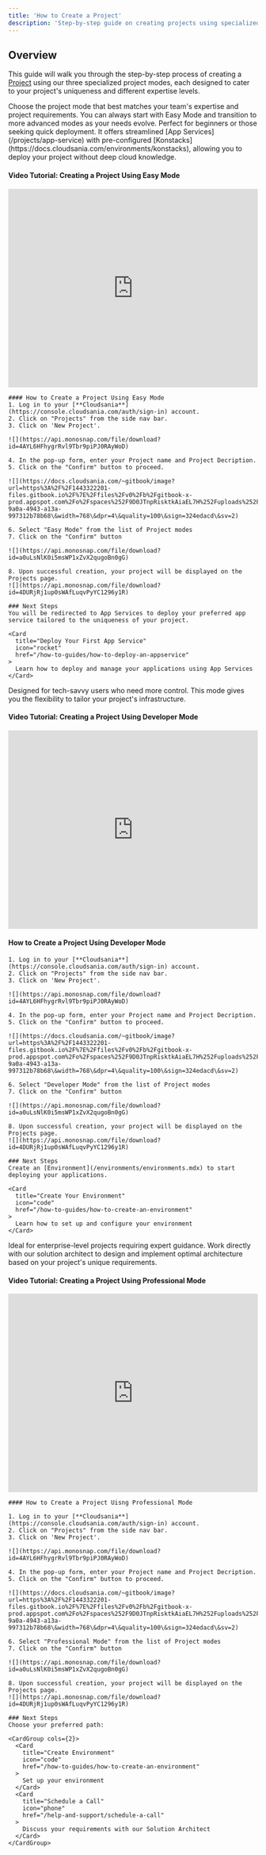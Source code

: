 ```yaml
---
title: 'How to Create a Project'
description: 'Step-by-step guide on creating projects using specialized project modes'
---
```


## Overview

This guide will walk you through the step-by-step process of creating a [Project](/projects/project-in-cloudsania) using our three specialized project modes, each designed to cater to your project's uniqueness and different expertise levels.

<Note>
  Choose the project mode that best matches your team's expertise and project requirements. You can always start with Easy Mode and transition to more advanced modes as your needs evolve.
</Note>
 
<Tabs>
  <Tab title="Easy Mode">
Perfect for beginners or those seeking quick deployment. It offers streamlined [App Services](/projects/app-service) with pre-configured [Konstacks](https://docs.cloudsania.com/environments/konstacks), allowing you to deploy your project without deep cloud knowledge.

#### Video Tutorial: Creating a Project Using Easy Mode

<iframe
  src="https://player.vimeo.com/video/1074277621?h=0784b60cd8"
  width="100%"
  height="400"
  frameBorder="0"
  allow="autoplay; fullscreen; picture-in-picture"
  allowFullScreen
></iframe>

    #### How to Create a Project Using Easy Mode
    1. Log in to your [**Cloudsania**](https://console.cloudsania.com/auth/sign-in) account.
    2. Click on "Projects" from the side nav bar.
    3. Click on 'New Project'.

    ![](https://api.monosnap.com/file/download?id=4AYL6HFhygrRvl9Tbr9piPJ0RAyWoD)

    4. In the pop-up form, enter your Project name and Project Decription.
    5. Click on the "Confirm" button to proceed.

    ![](https://docs.cloudsania.com/~gitbook/image?url=https%3A%2F%2F1443322201-files.gitbook.io%2F%7E%2Ffiles%2Fv0%2Fb%2Fgitbook-x-prod.appspot.com%2Fo%2Fspaces%252F9D0JTnpRisktkAiaEL7H%252Fuploads%252FBgfjhWmoMgCDMJIS9493%252Fimage.png%3Falt%3Dmedia%26token%3D0b9ee643-9a0a-4943-a13a-997312b78b68\&width=768\&dpr=4\&quality=100\&sign=324edacd\&sv=2)

    6. Select "Easy Mode" from the list of Project modes
    7. Click on the "Confirm" button

    ![](https://api.monosnap.com/file/download?id=a0uLsNlK0i5msWP1xZvX2qugoBn0gG)

    8. Upon successful creation, your project will be displayed on the Projects page.
    ![](https://api.monosnap.com/file/download?id=4DURjRj1up0sWAfLuqvPyYC1296y1R)

    ### Next Steps
    You will be redirected to App Services to deploy your preferred app service tailored to the uniqueness of your project.

    <Card
      title="Deploy Your First App Service"
      icon="rocket"
      href="/how-to-guides/how-to-deploy-an-appservice"
    >
      Learn how to deploy and manage your applications using App Services
    </Card>
  </Tab>

  <Tab title="Developer Mode">
  Designed for tech-savvy users who need more control. This mode gives you the flexibility to tailor your project's infrastructure.

#### Video Tutorial: Creating a Project Using Developer Mode

<iframe
  src="https://player.vimeo.com/video/1074285201?h=cdf2aa54e2"
  width="100%"
  height="400"
  frameBorder="0"
  allow="autoplay; fullscreen; picture-in-picture"
  allowFullScreen
></iframe>

#### How to Create a Project Using Developer Mode

    1. Log in to your [**Cloudsania**](https://console.cloudsania.com/auth/sign-in) account.
    2. Click on "Projects" from the side nav bar.
    3. Click on 'New Project'.

    ![](https://api.monosnap.com/file/download?id=4AYL6HFhygrRvl9Tbr9piPJ0RAyWoD)

    4. In the pop-up form, enter your Project name and Project Decription.
    5. Click on the "Confirm" button to proceed.

    ![](https://docs.cloudsania.com/~gitbook/image?url=https%3A%2F%2F1443322201-files.gitbook.io%2F%7E%2Ffiles%2Fv0%2Fb%2Fgitbook-x-prod.appspot.com%2Fo%2Fspaces%252F9D0JTnpRisktkAiaEL7H%252Fuploads%252FBgfjhWmoMgCDMJIS9493%252Fimage.png%3Falt%3Dmedia%26token%3D0b9ee643-9a0a-4943-a13a-997312b78b68\&width=768\&dpr=4\&quality=100\&sign=324edacd\&sv=2)

    6. Select "Developer Mode" from the list of Project modes
    7. Click on the "Confirm" button

    ![](https://api.monosnap.com/file/download?id=a0uLsNlK0i5msWP1xZvX2qugoBn0gG)

    8. Upon successful creation, your project will be displayed on the Projects page.
    ![](https://api.monosnap.com/file/download?id=4DURjRj1up0sWAfLuqvPyYC1296y1R)

    ### Next Steps
    Create an [Environment](/environments/environments.mdx) to start deploying your applications.

    <Card
      title="Create Your Environment"
      icon="code"
      href="/how-to-guides/how-to-create-an-environment"
    >
      Learn how to set up and configure your environment
    </Card>
  </Tab>

  <Tab title="Professional Mode">
  Ideal for enterprise-level projects requiring expert guidance. Work directly with our solution architect to design and implement optimal architecture based on your project's unique requirements.
  
#### Video Tutorial: Creating a Project Using Professional Mode

<iframe
  src="https://player.vimeo.com/video/1077551471?h=ed921ead49"
  width="100%"
  height="400"
  frameBorder="0"
  allow="autoplay; fullscreen; picture-in-picture"
  allowFullScreen
></iframe>

    #### How to Create a Project Uisng Professional Mode

    1. Log in to your [**Cloudsania**](https://console.cloudsania.com/auth/sign-in) account.
    2. Click on "Projects" from the side nav bar.
    3. Click on 'New Project'.

    ![](https://api.monosnap.com/file/download?id=4AYL6HFhygrRvl9Tbr9piPJ0RAyWoD)

    4. In the pop-up form, enter your Project name and Project Decription.
    5. Click on the "Confirm" button to proceed.

    ![](https://docs.cloudsania.com/~gitbook/image?url=https%3A%2F%2F1443322201-files.gitbook.io%2F%7E%2Ffiles%2Fv0%2Fb%2Fgitbook-x-prod.appspot.com%2Fo%2Fspaces%252F9D0JTnpRisktkAiaEL7H%252Fuploads%252FBgfjhWmoMgCDMJIS9493%252Fimage.png%3Falt%3Dmedia%26token%3D0b9ee643-9a0a-4943-a13a-997312b78b68\&width=768\&dpr=4\&quality=100\&sign=324edacd\&sv=2)

    6. Select "Professional Mode" from the list of Project modes
    7. Click on the "Confirm" button

    ![](https://api.monosnap.com/file/download?id=a0uLsNlK0i5msWP1xZvX2qugoBn0gG)

    8. Upon successful creation, your project will be displayed on the Projects page.
    ![](https://api.monosnap.com/file/download?id=4DURjRj1up0sWAfLuqvPyYC1296y1R)
   
    ### Next Steps
    Choose your preferred path:

    <CardGroup cols={2}>
      <Card
        title="Create Environment"
        icon="code"
        href="/how-to-guides/how-to-create-an-environment"
      >
        Set up your environment
      </Card>
      <Card
        title="Schedule a Call"
        icon="phone"
        href="/help-and-support/schedule-a-call"
      >
        Discuss your requirements with our Solution Architect
      </Card>
    </CardGroup>
  </Tab>
</Tabs>

